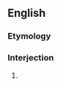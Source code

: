 ==English==

===Etymology===
{{rfe}}
===Interjection===
{{en-interj|head=[[damn]] [[your]] [[eyes]]!}}
# {{euphemistic}} {{form of|Form|[[damn]] [[you]]}}